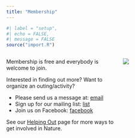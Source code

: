 ```yaml
---
title: "Membership"
---
```

```r
#| label = "setup",
#| echo = FALSE,
#| message = FALSE
source("import.R")
```


::::{.columns}
:::{.column width=60%}

Membership is free and everybody is welcome to join.  

Interested in finding out more? Want to organize an outing/activity?

- Please send us a message at: [email](mailto:westman.naturalists@gmail.com)  
- Sign up for our mailing list: [list](https://dashboard.mailerlite.com/forms/437902/92098769306256781/share)  
- Join us on Facebook: [facebook](https://www.facebook.com/Westman.Naturalists/)

See our [Helping Out](helping_out.html) page for more ways to get involved in
Nature.

:::
:::{.column width=40%}
![](images/img-20190525-110127073_1.jpg){fig-alt="Two people with backpacks walking down a grassy path among trees just leafing out"}
:::
::::

